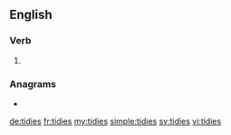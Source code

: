 ==English==

===Verb===
{{head|en|verb form}}

# {{en-third-person singular of|tidy}}

===Anagrams===
* {{l|en|distie}}

[[de:tidies]]
[[fr:tidies]]
[[my:tidies]]
[[simple:tidies]]
[[sv:tidies]]
[[vi:tidies]]